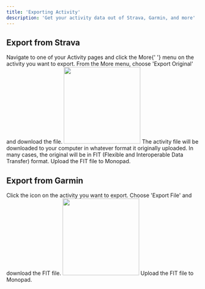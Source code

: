 ```yaml
---
title: 'Exporting Activity'
description: 'Get your activity data out of Strava, Garmin, and more'
---
```


## Export from Strava

<Steps>
  <Step title='Select activity in Strava'>
    Navigate to one of your Activity pages and click the More{' '}
    <Icon icon='ellipsis' iconType='solid' /> menu on the activity you want to
    export.
  </Step>
  <Step title='Export file'>
    From the More <Icon icon='ellipsis' iconType='solid' /> menu, choose 'Export
    Original' and download the file.
    <Frame>
      <img
        height='200'
        className='block dark:hidden'
        src='/images/export-strava.png'
        style={{ borderRadius: '10px' }}
      />
    </Frame>
    The activity file will be downloaded to your computer in whatever format it
    originally uploaded. In many cases, the original will be in FIT (Flexible
    and Interoperable Data Transfer) format.
  </Step>
  <Step title='Upload'>Upload the FIT file to Monopad.</Step>
</Steps>

## Export from Garmin

<Steps>
  <Step title='Select activity in Strava'>
    Click the <Icon icon='gear' iconType='solid' /> icon on the activity you
    want to export.
  </Step>
  <Step title='Export file'>
    Choose 'Export File' and download the FIT file.
    <Frame>
      <img
        height='200'
        className='block dark:hidden'
        src='/images/export-garmin.png'
        style={{ borderRadius: '10px' }}
      />
    </Frame>
  </Step>
  <Step title='Upload'>
    Upload the FIT file to Monopad.
  </Step>
</Steps>
